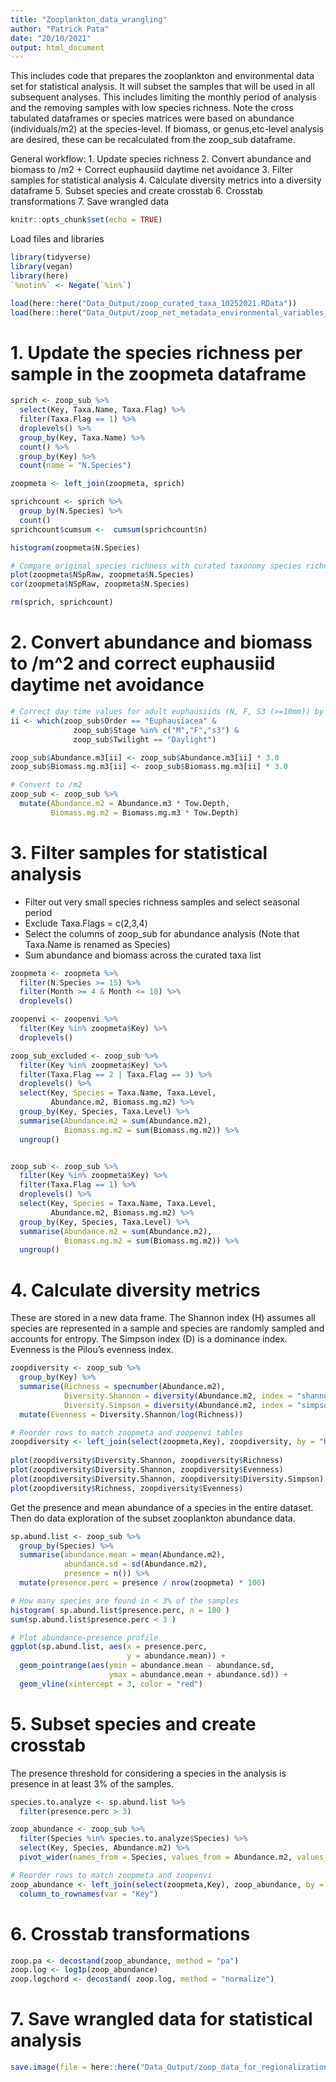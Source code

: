 ```yaml
---
title: "Zooplankton_data_wrangling"
author: "Patrick Pata"
date: "20/10/2021"
output: html_document
---
```


This includes code that prepares the zooplankton and environmental data set for statistical analysis. It will subset the samples that will be used in all subsequent analyses. This includes limiting the monthly period of analysis and the removing samples with low species richness. Note the cross tabulated dataframes or species matrices were based on abundance (individuals/m2) at the species-level. If biomass, or genus,etc-level analysis are desired, these can be recalculated from the zoop_sub dataframe.

General workflow:
1. Update species richness
2. Convert abundance and biomass to /m2 + Correct euphausiid daytime net avoidance
3. Filter samples for statistical analysis
4. Calculate diversity metrics into a diversity dataframe
5. Subset species and create crosstab
6. Crosstab transformations
7. Save wrangled data

```r
knitr::opts_chunk$set(echo = TRUE)
```

Load files and libraries
```r
library(tidyverse)
library(vegan)
library(here)
`%notin%` <- Negate(`%in%`)

load(here::here("Data_Output/zoop_curated_taxa_10252021.RData"))
load(here::here("Data_Output/zoop_net_metadata_environmental_variables_10202021.RData"))
```

# 1. Update the species richness per sample in the zoopmeta dataframe
```r
sprich <- zoop_sub %>% 
  select(Key, Taxa.Name, Taxa.Flag) %>%
  filter(Taxa.Flag == 1) %>%
  droplevels() %>%
  group_by(Key, Taxa.Name) %>%
  count() %>%
  group_by(Key) %>%
  count(name = "N.Species")

zoopmeta <- left_join(zoopmeta, sprich)

sprichcount <- sprich %>% 
  group_by(N.Species) %>% 
  count()
sprichcount$cumsum <-  cumsum(sprichcount$n)

histogram(zoopmeta$N.Species)

# Compare original species richness with curated taxonomy species richness
plot(zoopmeta$NSpRaw, zoopmeta$N.Species)
cor(zoopmeta$NSpRaw, zoopmeta$N.Species)

rm(sprich, sprichcount)
```

# 2. Convert abundance and biomass to /m^2 and correct euphausiid daytime net avoidance
```r
# Correct day time values for adult euphausiids (N, F, S3 (>=10mm)) by multiplying by a factor of 3.
ii <- which(zoop_sub$Order == "Euphausiacea" & 
              zoop_sub$Stage %in% c("M","F","s3") &
              zoop_sub$Twilight == "Daylight")

zoop_sub$Abundance.m3[ii] <- zoop_sub$Abundance.m3[ii] * 3.0
zoop_sub$Biomass.mg.m3[ii] <- zoop_sub$Biomass.mg.m3[ii] * 3.0

# Convert to /m2
zoop_sub <- zoop_sub %>% 
  mutate(Abundance.m2 = Abundance.m3 * Tow.Depth,
         Biomass.mg.m2 = Biomass.mg.m3 * Tow.Depth)
```

# 3. Filter samples for statistical analysis
- Filter out very small species richness samples and select seasonal period
- Exclude Taxa.Flags = c(2,3,4)
- Select the columns of zoop_sub for abundance analysis (Note that Taxa.Name is renamed as Species)
- Sum abundance and biomass across the curated taxa list
```r
zoopmeta <- zoopmeta %>% 
  filter(N.Species >= 15) %>% 
  filter(Month >= 4 & Month <= 10) %>% 
  droplevels()

zoopenvi <- zoopenvi %>% 
  filter(Key %in% zoopmeta$Key) %>% 
  droplevels()

zoop_sub_excluded <- zoop_sub %>% 
  filter(Key %in% zoopmeta$Key) %>% 
  filter(Taxa.Flag == 2 | Taxa.Flag == 3) %>% 
  droplevels() %>% 
  select(Key, Species = Taxa.Name, Taxa.Level,
         Abundance.m2, Biomass.mg.m2) %>% 
  group_by(Key, Species, Taxa.Level) %>% 
  summarise(Abundance.m2 = sum(Abundance.m2),
            Biomass.mg.m2 = sum(Biomass.mg.m2)) %>% 
  ungroup()


zoop_sub <- zoop_sub %>% 
  filter(Key %in% zoopmeta$Key) %>% 
  filter(Taxa.Flag == 1) %>% 
  droplevels() %>% 
  select(Key, Species = Taxa.Name, Taxa.Level,
         Abundance.m2, Biomass.mg.m2) %>% 
  group_by(Key, Species, Taxa.Level) %>% 
  summarise(Abundance.m2 = sum(Abundance.m2),
            Biomass.mg.m2 = sum(Biomass.mg.m2)) %>% 
  ungroup()

```

# 4. Calculate diversity metrics
These are stored in a new data frame. The Shannon index (H) assumes all species are represented in a sample and species are randomly sampled and accounts for entropy. The Simpson index (D) is a dominance index. Evenness is the Pilou's evenness index.
```r
zoopdiversity <- zoop_sub %>% 
  group_by(Key) %>% 
  summarise(Richness = specnumber(Abundance.m2),
            Diversity.Shannon = diversity(Abundance.m2, index = "shannon"),
            Diversity.Simpson = diversity(Abundance.m2, index = "simpson")) %>% 
  mutate(Evenness = Diversity.Shannon/log(Richness))

# Reorder rows to match zoopmeta and zoopenvi tables
zoopdiversity <- left_join(select(zoopmeta,Key), zoopdiversity, by = "Key")
  
plot(zoopdiversity$Diversity.Shannon, zoopdiversity$Richness)
plot(zoopdiversity$Diversity.Shannon, zoopdiversity$Evenness)
plot(zoopdiversity$Diversity.Shannon, zoopdiversity$Diversity.Simpson)
plot(zoopdiversity$Richness, zoopdiversity$Evenness)
```

Get the presence and mean abundance of a species in the entire dataset. Then do data exploration of the subset zooplankton abundance data. 
```r
sp.abund.list <- zoop_sub %>% 
  group_by(Species) %>% 
  summarise(abundance.mean = mean(Abundance.m2),
            abundance.sd = sd(Abundance.m2),
            presence = n()) %>% 
  mutate(presence.perc = presence / nrow(zoopmeta) * 100)

# How many species are found in < 3% of the samples
histogram( sp.abund.list$presence.perc, n = 100 )
sum(sp.abund.list$presence.perc < 3 )

# Plot abundance-presence profile
ggplot(sp.abund.list, aes(x = presence.perc, 
                          y = abundance.mean)) +
  geom_pointrange(aes(ymin = abundance.mean - abundance.sd,
                      ymax = abundance.mean + abundance.sd)) +
  geom_vline(xintercept = 3, color = "red")

```


# 5. Subset species and create crosstab
The presence threshold for considering a species in the analysis is presence in at least 3% of the samples.
```r
species.to.analyze <- sp.abund.list %>% 
  filter(presence.perc > 3) 

zoop_abundance <- zoop_sub %>% 
  filter(Species %in% species.to.analyze$Species) %>% 
  select(Key, Species, Abundance.m2) %>% 
  pivot_wider(names_from = Species, values_from = Abundance.m2, values_fill = 0) 

# Reorder rows to match zoopmeta and zoopenvi
zoop_abundance <- left_join(select(zoopmeta,Key), zoop_abundance, by = "Key") %>% 
  column_to_rownames(var = "Key")
```


# 6. Crosstab transformations 
```r
zoop.pa <- decostand(zoop_abundance, method = "pa")
zoop.log <- log1p(zoop_abundance)
zoop.logchord <- decostand( zoop.log, method = "normalize")
```

# 7. Save wrangled data for statistical analysis
```r
save.image(file = here::here("Data_Output/zoop_data_for_regionalization_10252021.RData"))
```
